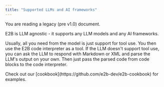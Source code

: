 ```yaml
---
title: "Supported LLMs and AI frameworks"
---
```


<Callout icon="circle-exclamation" color="#ff8800" iconType="regular">You are reading a legacy (pre v1.0) document.</Callout>


E2B is LLM agnostic - it supports any LLM models and any AI frameworks.

Usually, all you need from the model is just support for tool use. You then use the E2B code interpreter as a tool.
If the LLM doesn't support tool use, you can ask the LLM to respond with Markdown or XML and parse the LLM's output on your own. Then just pass the parsed code from code blocks to the code interpreter.

<Note>
Check out our [cookbook](https://github.com/e2b-dev/e2b-cookbook) for examples.
</Note>